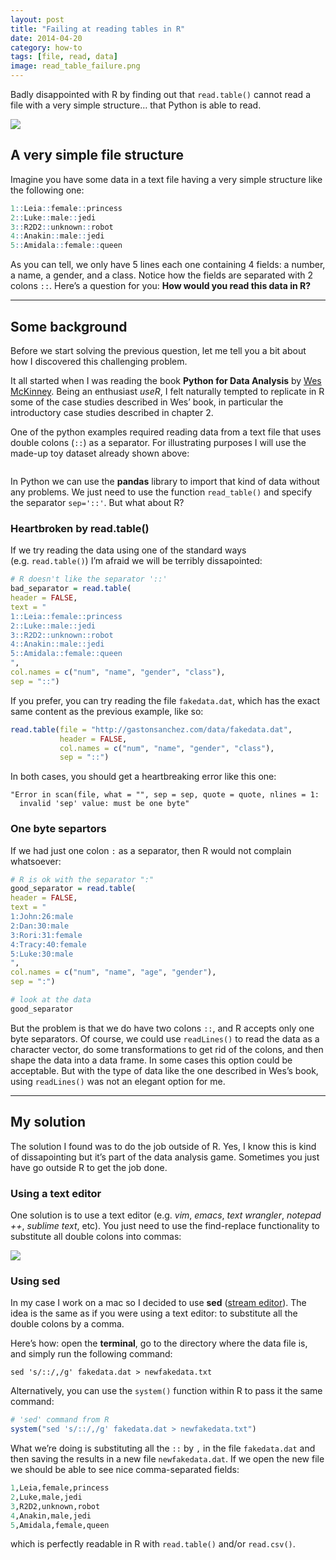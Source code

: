 ```yaml
---
layout: post
title: "Failing at reading tables in R"
date: 2014-04-20
category: how-to
tags: [file, read, data]
image: read_table_failure.png
---
```


Badly disappointed with R by finding out that ```read.table()``` cannot read a file with a very simple structure... that Python is able to read.

<!--more-->

![](/images/blog/read_table_failure.png)


## A very simple file structure

Imagine you have some data in a text file having a very simple structure like the following one:

```r
1::Leia::female::princess
2::Luke::male::jedi
3::R2D2::unknown::robot
4::Anakin::male::jedi
5::Amidala::female::queen
```

As you can tell, we only have 5 lines each one containing 4 fields: a number, a name, a gender, and a class. Notice how the fields are separated with 2 colons ```::```. Here's a question for you: **How would you read this data in R?**

<hr/>

## Some background

Before we start solving the previous question, let me tell you a bit about how I discovered this challenging problem.

It all started when I was reading the book **Python for Data Analysis** by [Wes McKinney](http://blog.wesmckinney.com/). Being an enthusiast *useR*, I felt naturally tempted to replicate in R some of the case studies described in Wes' book, in particular the introductory case studies described in chapter 2.

One of the python examples required reading data from a text file that uses double colons (```::```) as a separator. For illustrating purposes I will use the made-up toy dataset already shown above: 

```r
```

In Python we can use the **pandas** library to import that kind of data without any problems. We just need to use the function ```read_table()``` and specify the separator ```sep='::'```. But what about R?


### Heartbroken by read.table()

If we try reading the data using one of the standard ways (e.g. ```read.table()```) I'm afraid we will be terribly dissapointed:

```r
# R doesn't like the separator '::'
bad_separator = read.table(
header = FALSE, 
text = "
1::Leia::female::princess
2::Luke::male::jedi
3::R2D2::unknown::robot
4::Anakin::male::jedi
5::Amidala::female::queen
",
col.names = c("num", "name", "gender", "class"),
sep = "::")
```


If you prefer, you can try reading the file ```fakedata.dat```, which has the exact same content as the previous example, like so: 

```r
read.table(file = "http://gastonsanchez.com/data/fakedata.dat",
           header = FALSE, 
           col.names = c("num", "name", "gender", "class"),
           sep = "::")
```


In both cases, you should get a heartbreaking error like this one:

```
"Error in scan(file, what = "", sep = sep, quote = quote, nlines = 1:
  invalid 'sep' value: must be one byte"
```

### One byte separtors

If we had just one colon ```:``` as a separator, then R would not complain whatsoever:

```r
# R is ok with the separator ":"
good_separator = read.table(
header = FALSE, 
text = "
1:John:26:male
2:Dan:30:male
3:Rori:31:female
4:Tracy:40:female
5:Luke:30:male
",
col.names = c("num", "name", "age", "gender"),
sep = ":")

# look at the data
good_separator
```

But the problem is that we do have two colons ```::```, and R accepts only one byte separators. Of course, we could use ```readLines()``` to read the data as a character vector, do some transformations to get rid of the colons, and then shape the data into a data frame. In some cases this option could be acceptable. But with the type of data like the one described in Wes's book, using ```readLines()``` was not an elegant option for me.

<hr/>

## My solution

The solution I found was to do the job outside of R. Yes, I know this is kind of dissapointing but it's part of the data analysis game. Sometimes you just have go outside R to get the job done.


### Using a text editor

One solution is to use a text editor (e.g. *vim*, *emacs*, *text wrangler*, *notepad ++*, *sublime text*, etc). You just need to use the find-replace functionality to substitute all double colons into commas:

![](/images/blog/replace_colons_by_comma.png)


### Using **sed**

In my case I work on a mac so I decided to use **sed** ([stream editor](http://en.wikipedia.org/wiki/Sed)). The idea is the same as if you were using a text editor: to substitute all the double colons by a comma. 

Here's how: open the **terminal**, go to the directory where the data file is, and simply run the following command:

```
sed 's/::/,/g' fakedata.dat > newfakedata.txt
```

Alternatively, you can use the ```system()``` function within R to pass it the same command:
```r
# 'sed' command from R
system("sed 's/::/,/g' fakedata.dat > newfakedata.txt")
```

What we're doing is substituting all the ```::``` by ```,``` in the file ```fakedata.dat``` and then saving the results in a new file ```newfakedata.dat```. If we open the new file we should be able to see nice comma-separated fields:

```r
1,Leia,female,princess
2,Luke,male,jedi
3,R2D2,unknown,robot
4,Anakin,male,jedi
5,Amidala,female,queen
```

which is perfectly readable in R with ```read.table()``` and/or ```read.csv()```.

